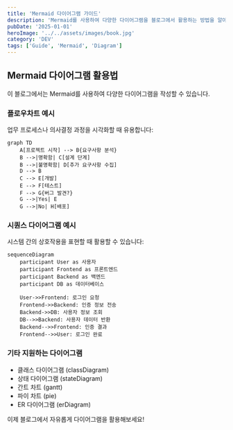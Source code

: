 ```yaml
---
title: 'Mermaid 다이어그램 가이드'
description: 'Mermaid를 사용하여 다양한 다이어그램을 블로그에서 활용하는 방법을 알아보세요.'
pubDate: '2025-01-01'
heroImage: '../../assets/images/book.jpg'
category: 'DEV'
tags: ['Guide', 'Mermaid', 'Diagram']
---
```


## Mermaid 다이어그램 활용법

이 블로그에서는 Mermaid를 사용하여 다양한 다이어그램을 작성할 수 있습니다.

### 플로우차트 예시

업무 프로세스나 의사결정 과정을 시각화할 때 유용합니다:

```mermaid
graph TD
    A[프로젝트 시작] --> B{요구사항 분석}
    B -->|명확함| C[설계 단계]
    B -->|불명확함| D[추가 요구사항 수집]
    D --> B
    C --> E[개발]
    E --> F[테스트]
    F --> G{버그 발견?}
    G -->|Yes| E
    G -->|No| H[배포]
```

### 시퀀스 다이어그램 예시

시스템 간의 상호작용을 표현할 때 활용할 수 있습니다:

```mermaid
sequenceDiagram
    participant User as 사용자
    participant Frontend as 프론트엔드
    participant Backend as 백엔드
    participant DB as 데이터베이스
    
    User->>Frontend: 로그인 요청
    Frontend->>Backend: 인증 정보 전송
    Backend->>DB: 사용자 정보 조회
    DB-->>Backend: 사용자 데이터 반환
    Backend-->>Frontend: 인증 결과
    Frontend-->>User: 로그인 완료
```

### 기타 지원하는 다이어그램

- 클래스 다이어그램 (classDiagram)
- 상태 다이어그램 (stateDiagram)
- 간트 차트 (gantt)
- 파이 차트 (pie)
- ER 다이어그램 (erDiagram)

이제 블로그에서 자유롭게 다이어그램을 활용해보세요! 